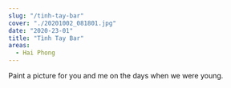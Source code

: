 ---
slug: "/tinh-tay-bar"
cover: "./20201002_081801.jpg"
date: "2020-23-01"
title: "Tình Tay Bar"
areas:
  - Hai Phong
---

Paint a picture for you and me on the days when we were young.